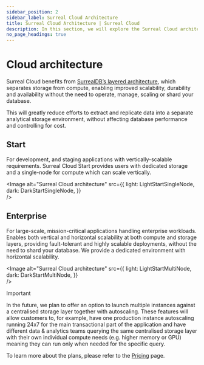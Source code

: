 ```yaml
---
sidebar_position: 2
sidebar_label: Surreal Cloud Architecture
title: Surreal Cloud Architecture | Surreal Cloud
description: In this section, we will explore the Surreal Cloud architecture and how it is designed to provide a scalable, high-performance, and secure database solution.
no_page_headings: true
---
```



# Cloud architecture

Surreal Cloud benefits from [SurrealDB’s layered architecture](/docs/surrealdb/introduction/architecture), which separates storage from compute, enabling improved scalability, durability and availability without the need to operate, manage, scaling or shard your database.

This will greatly reduce efforts to extract and replicate data into a separate analytical storage environment, without affecting database performance and controlling for cost. 

## Start
For development, and staging applications with vertically-scalable requirements. Surreal Cloud Start provides users with dedicated storage and a single-node for compute which can scale vertically.

<Image
alt="Surreal Cloud architecture"
src={{
	light: LightStartSingleNode,
	dark: DarkStartSingleNode,
	}}  
/>

## Enterprise

For large-scale, mission-critical applications handling enterprise workloads. Enables both vertical and horizontal scalability at both compute and storage layers, providing fault-tolerant and highly scalable deployments, without the need to shard your database. We provide a dedicated environment with horizontal scalability.

<Image
alt="Surreal Cloud architecture"
src={{
	light: LightStartMultiNode,
	dark: DarkStartMultiNode,
	}}  
/>

> [!IMPORTANT]
> In the future, we plan to offer an option to launch multiple instances against a centralised storage layer together with autoscaling. These features will allow customers to, for example, have one production instance autoscaling running 24x7 for the main transactional part of the application and have different data & analytics teams querying the same centralised storage layer with their own individual compute needs (e.g. higher memory or GPU) meaning they can run only when needed for the specific query.

To learn more about the plans, please refer to the [Pricing](/pricing) page.